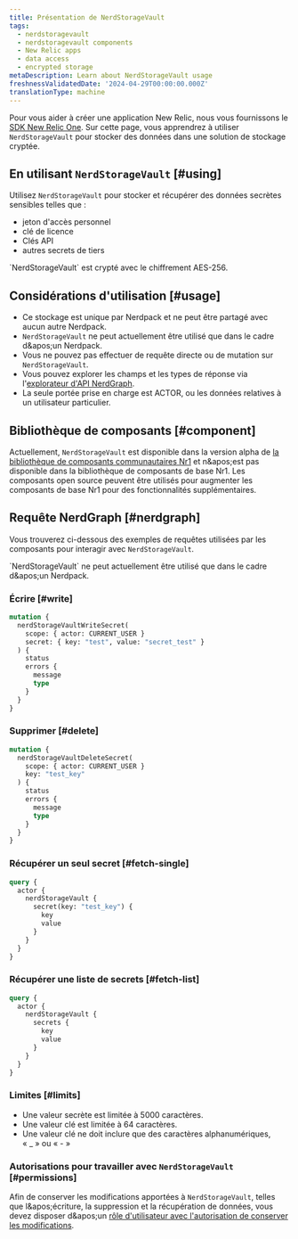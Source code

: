 ```yaml
---
title: Présentation de NerdStorageVault
tags:
  - nerdstoragevault
  - nerdstoragevault components
  - New Relic apps
  - data access
  - encrypted storage
metaDescription: Learn about NerdStorageVault usage
freshnessValidatedDate: '2024-04-29T00:00:00.000Z'
translationType: machine
---
```


Pour vous aider à créer une application New Relic, nous vous fournissons le [SDK New Relic One](/docs/new-relic-solutions/build-nr-ui/sdk-component/intro-to-sdk). Sur cette page, vous apprendrez à utiliser `NerdStorageVault` pour stocker des données dans une solution de stockage cryptée.

## En utilisant `NerdStorageVault` [#using]

Utilisez `NerdStorageVault` pour stocker et récupérer des données secrètes sensibles telles que :

* jeton d'accès personnel
* clé de licence
* Clés API
* autres secrets de tiers

<Callout variant="tip">
  `NerdStorageVault` est crypté avec le chiffrement AES-256.
</Callout>

## Considérations d'utilisation [#usage]

* Ce stockage est unique par Nerdpack et ne peut être partagé avec aucun autre Nerdpack.
* `NerdStorageVault` ne peut actuellement être utilisé que dans le cadre d&amp;apos;un Nerdpack.
* Vous ne pouvez pas effectuer de requête directe ou de mutation sur `NerdStorageVault`.
* Vous pouvez explorer les champs et les types de réponse via l'[explorateur d'API NerdGraph](https://api.newrelic.com/graphiql).
* La seule portée prise en charge est ACTOR, ou les données relatives à un utilisateur particulier.

## Bibliothèque de composants [#component]

Actuellement, `NerdStorageVault` est disponible dans la version alpha de [la bibliothèque de composants communautaires Nr1](https://www.npmjs.com/package/@newrelic/nr1-community/v/1.3.0-alpha.5) et n&amp;apos;est pas disponible dans la bibliothèque de composants de base Nr1. Les composants open source peuvent être utilisés pour augmenter les composants de base Nr1 pour des fonctionnalités supplémentaires.

## Requête NerdGraph [#nerdgraph]

Vous trouverez ci-dessous des exemples de requêtes utilisées par les composants pour interagir avec `NerdStorageVault`.

<Callout variant="tip">
  `NerdStorageVault` ne peut actuellement être utilisé que dans le cadre d&amp;apos;un Nerdpack.
</Callout>

### Écrire [#write]

```graphql
mutation {
  nerdStorageVaultWriteSecret(
    scope: { actor: CURRENT_USER }
    secret: { key: "test", value: "secret_test" }
  ) {
    status
    errors {
      message
      type
    }
  }
}
```

### Supprimer [#delete]

```graphql
mutation {
  nerdStorageVaultDeleteSecret(
    scope: { actor: CURRENT_USER }
    key: "test_key"
  ) {
    status
    errors {
      message
      type
    }
  }
}
```

### Récupérer un seul secret [#fetch-single]

```graphql
query {
  actor {
    nerdStorageVault {
      secret(key: "test_key") {
        key
        value
      }
    }
  }
}
```

### Récupérer une liste de secrets [#fetch-list]

```graphql
query {
  actor {
    nerdStorageVault {
      secrets {
        key
        value
      }
    }
  }
}
```

### Limites [#limits]

* Une valeur secrète est limitée à 5000 caractères.
* Une valeur clé est limitée à 64 caractères.
* Une valeur clé ne doit inclure que des caractères alphanumériques, « \_ » ou « - »

### Autorisations pour travailler avec `NerdStorageVault` [#permissions]

Afin de conserver les modifications apportées à `NerdStorageVault`, telles que l&amp;apos;écriture, la suppression et la récupération de données, vous devez disposer d&amp;apos;un [rôle d'utilisateur avec l'autorisation de conserver les modifications](/docs/accounts/original-accounts-billing/original-users-roles/users-roles-original-user-model).